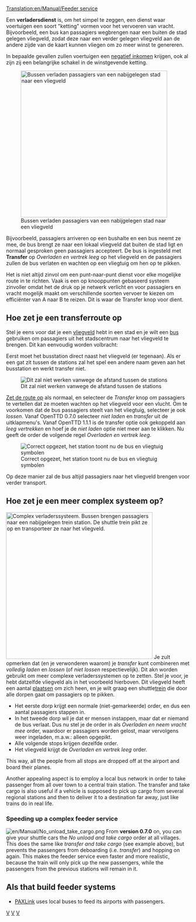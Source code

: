 [[Translation:en/Manual/Feeder service]]
{{nl/Vertaling|en/Feeder Service|80}}

{{nl/Opmerking|Als je een [[nl/Manual/Twee-richtingen verladersdienst|twee-richtingen verladersdienst]] wil opstarten kijk dan hier. De methode beschrijft op deze pagina alleen de een-richting verladersdienst.}}
Een '''verladersdienst''' is, om het simpel te zeggen, een dienst waar voertuigen een soort "ketting" vormen voor het vervoeren van vracht. Bijvoorbeeld, een bus kan passagiers wegbrengen naar een buiten de stad gelegen vliegveld, zodat deze naar een verder gelegen vliegveld aan de andere zijde van de kaart kunnen vliegen om zo meer winst te genereren.

In bepaalde gevallen zullen voertuigen een [[nl/Manual/Negatieve inkomsten met verladersdiensten|negatief inkomen]] krijgen, ook al zijn zij een belangrijke schakel in de winstgevende ketting.

[[File:en/Manual/Feeder service.png|right|thumb|400px|Bussen verladen passagiers van een nabijgelegen stad naar een vliegveld]]

Bijvoorbeeld, passagiers arriveren op een bushalte en een bus neemt ze mee, de bus brengt ze naar een lokaal vliegveld dat buiten de stad ligt en normaal gesproken geen passagiers accepteert. De bus is ingesteld met '''Transfer''' op ''Overladen en vertrek leeg'' op het vliegveld en de passagiers zullen de bus verlaten en wachten op een vliegtuig om hen op te pikken.

Het is niet altijd zinvol om een punt-naar-punt dienst voor elke mogelijke route in te richten. Vaak is een op knooppunten gebaseerd systeem zinvoller omdat het de druk op je netwerk verlicht en voor passagiers en vracht mogelijk maakt om verschillende soorten vervoer te kiezen om efficiënter van A naar B te reizen. Dit is waar de Transfer knop voor dient.

==Hoe zet je een transferroute op==
Stel je eens voor dat je een [[nl/Manual/Vliegveld|vliegveld]] hebt in een stad en je wilt een [[nl/Manual/Base Set/Road Vehicles/Bussen|bus]] gebruiken om passagiers uit het stadscentrum naar het vliegveld te brengen. Dit kan eenvoudig worden volbracht: 

Eerst moet het busstation direct naast het vliegveld (er tegenaan). Als er een gat zit tussen de stations zal het spel een andere naam geven aan het busstation en werkt transfer niet.

[[File:en/Manual/Feeder service wrong.png|none|frame|Dit zal niet werken vanwege de afstand tussen de stations]]

[[nl/Manual/Constructie|Zet de route op]] als normaal, en selecteer de ''Transfer'' knop om passagiers te vertellen dat ze moeten wachten op het vliegveld voor een vlucht. Om te voorkomen dat de bus passagiers steelt van het vliegtuig, selecteer je ook ''lossen''. Vanaf OpenTTD 0.7.0 selecteer ''niet laden'' en ''transfer'' uit de uitklapmenu's. Vanaf OpenTTD 1.1.1 is de transfer optie ook gekoppeld aan ''leeg vertrekken'' en hoef je de ''niet laden'' optie niet meer aan te klikken. Nu geeft de order de volgende regel ''Overladen en vertrek leeg''. 

[[File:en/Manual/Feeder service correct.png|none|frame|Correct opgezet, het station toont nu de bus en vliegtuig symbolen]]

Op deze manier zal de bus altijd passagiers naar het vliegveld brengen voor verder transport.

==Hoe zet je een meer complex systeem op?==
[[File:en/Manual/Complex feeder system.png|right|thumb|400px|Complex verladerssysteem. Bussen brengen passagiers naar een nabijgelegen trein station. De shuttle trein pikt ze op en transporteer ze naar het vliegveld.]]
Je zult opmerken dat (en je verwonderen waarom) je ''transfer'' kunt combineren met ''volledig laden'' en ''lossen'' (of ''niet lossen'' respectievelijk). Dit akn worden gebruikt om meer complexe verladerssystemen op te zetten.
Stel je voor, je hebt datzelfde vliegveld als in het voorbeeld hierboven. Dit vliegveld heeft een aantal [[nl/Manual/Gemeente|plaatsen]] om zich heen, en je wilt graag een shuttle[[nl/Manual/Treinen|trein]] die door alle dorpen gaat om passagiers op te pikken.

* Het eerste dorp krijgt een normale (niet-gemarkeerde) order, en dus een aantal passagiers stappen in.
* In het tweede dorp wil je dat er mensen instappen, maar dat er niemand de bus verlaat. Dus nu stel je de order in als ''Overladen en neem vracht mee'' order, waardoor er passagiers worden gelost, maar vervolgens weer ingeladen, m.a.w.: alleen opgepikt.
* Alle volgende stops krijgen dezelfde order.
* Het vliegveld krijgt de ''Overladen en vertrek leeg'' order.

This way, all the people from all stops are dropped off at the airport and board their planes.

Another appealing aspect is to employ a local bus network in order to take passenger from all over town to a central train station. The transfer and take cargo is also useful if a vehicle is supposed to pick up cargo from several regional stations and then to deliver it to a destination far away, just like trains do in real life.

=== Speeding up a complex feeder service ===
[[File:en/Manual/No unload take cargo.png|right]]
From '''version 0.7.0''' on, you can give your shuttle cars the ''No unload and take cargo'' order at all villages. This does the same like ''transfer and take cargo'' (see example above), but prevents the passengers from deboarding (i.e. ''transfer'') and hopping on again. This makes the feeder service even faster and more realistic, because the train will only pick up the new passengers, while the passengers from the previous stations will remain in it.
{{en/Feature|0.7}}

== AIs that build feeder systems ==
* [http://www.tt-forums.net/viewtopic.php?f=65&t=41518 PAXLink] uses local buses to feed its airports with passengers.

[[Category:nl/Manual/Spelen|V]]
[[Category:nl/Manual/Voertuigen|V]]
[[Category:nl/Manual/Instellingen en voorkeuren|V]]